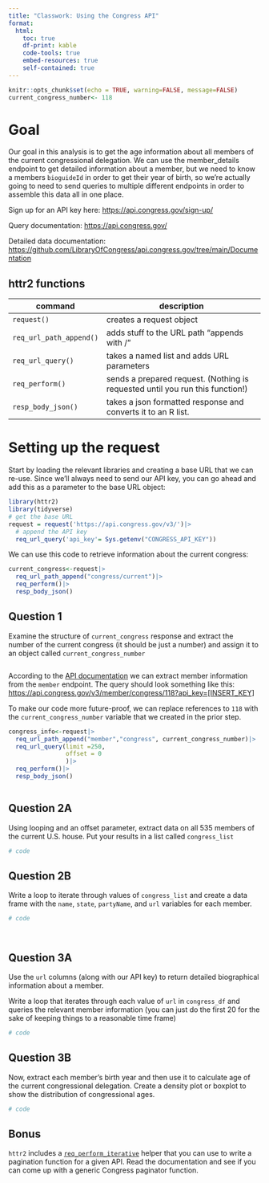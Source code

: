 ```yaml
---
title: "Classwork: Using the Congress API"
format:
  html:
    toc: true
    df-print: kable
    code-tools: true
    embed-resources: true
    self-contained: true
---
```


```r
knitr::opts_chunk$set(echo = TRUE, warning=FALSE, message=FALSE)
current_congress_number<- 118
```

# Goal

Our goal in this analysis is to get the age information about all members of the current congressional delegation. We can use the member_details endpoint to get detailed information about a member, but we need to know a members `bioguideId` in order to get their year of birth, so we're actually going to need to send queries to multiple different endpoints in order to assemble this data all in one place.

Sign up for an API key here: <https://api.congress.gov/sign-up/>

Query documentation: <https://api.congress.gov/>

Detailed data documentation: <https://github.com/LibraryOfCongress/api.congress.gov/tree/main/Documentation>

## httr2 functions

| command                 | description                                                                   |
|-------------------------|-------------------------------------------------------------------------------|
| `request()`             | creates a request object                                                      |
| `req_url_path_append()` | adds stuff to the URL path "appends with /"                                   |
| `req_url_query()`       | takes a named list and adds URL parameters                                    |
| `req_perform()`         | sends a prepared request. (Nothing is requested until you run this function!) |
| `resp_body_json()`      | takes a json formatted response and converts it to an R list.                 |

# Setting up the request

Start by loading the relevant libraries and creating a base URL that we can re-use. Since we'll always need to send our API key, you can go ahead and add this as a parameter to the base URL object:

```r

library(httr2)
library(tidyverse)
# get the base URL 
request = request('https://api.congress.gov/v3/')|>
  # append the API key 
  req_url_query('api_key'= Sys.getenv("CONGRESS_API_KEY"))

```

We can use this code to retrieve information about the current congress:

```r

current_congress<-request|>
  req_url_path_append("congress/current")|>
  req_perform()|>
  resp_body_json()


```

## Question 1

Examine the structure of `current_congress` response and extract the number of the current congress (it should be just a number) and assign it to an object called `current_congress_number`

```r



```

According to the [API documentation](https://api.congress.gov/) we can extract member information from the `member` endpoint. The query should look something like this:\
[https://api.congress.gov/v3/member/congress/118?api_key=[INSERT_KEY]](https://api.congress.gov/v3/member/congress/118?api_key=%5BINSERT_KEY%5D){.uri}

To make our code more future-proof, we can replace references to `118` with the `current_congress_number` variable that we created in the prior step.

```r

congress_info<-request|>
  req_url_path_append("member","congress", current_congress_number)|>
  req_url_query(limit =250,
                offset = 0
                )|>
  req_perform()|>
  resp_body_json()



```


## Question 2A

Using looping and an offset parameter, extract data on all 535 members of the current U.S. house. Put your results in a list called `congress_list`


```r
# code


```



## Question 2B

Write a loop to iterate through values of `congress_list` and create a data frame with the `name`, `state`, `partyName`, and `url` variables for each member.

```r
# code




```

## Question 3A

Use the `url` columns (along with our API key) to return detailed biographical information about a member.

Write a loop that iterates through each value of `url` in `congress_df` and queries the relevant member information (you can just do the first 20 for the sake of keeping things to a reasonable time frame)

```r
# code

```

## Question 3B

Now, extract each member's birth year and then use it to calculate age of the current congressional delegation. Create a density plot or boxplot to show the distribution of congressional ages.

```r
# code


```



## Bonus

`httr2` includes a [`req_perform_iterative`](https://httr2.r-lib.org/reference/req_perform_iterative.html) helper that you can use to write a pagination function for a given API. Read the documentation and see if you can come up with a generic Congress paginator function.

